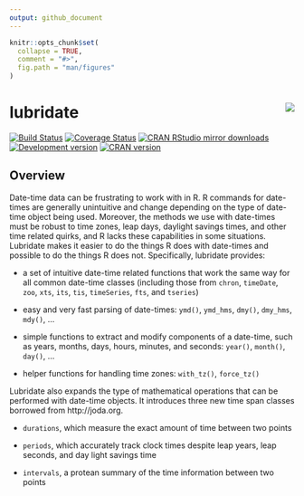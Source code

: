 ```yaml
---
output: github_document
---
```


<!-- README.md is generated from README.Rmd. Please edit that file -->

```r
knitr::opts_chunk$set(
  collapse = TRUE,
  comment = "#>",
  fig.path = "man/figures"
)
```


# lubridate <img src="man/figures/logo.png" align="right" />

[![Build Status](https://travis-ci.org/tidyverse/lubridate.svg?branch=master)](https://travis-ci.org/tidyverse/lubridate)
[![Coverage Status](https://codecov.io/gh/tidyverse/lubridate/branch/master/graph/badge.svg)](https://codecov.io/gh/hadley/devtools)
[![CRAN RStudio mirror downloads](http://cranlogs.r-pkg.org/badges/lubridate)](https://cran.r-project.org/package=lubridate)
[![Development version](https://img.shields.io/badge/devel-1.6.0.9000-orange.svg)](https://github.com/tidyverse/lubridate)
[![CRAN version](http://www.r-pkg.org/badges/version/lubridate)](https://cran.r-project.org/package=lubridate)

## Overview

Date-time data can be frustrating to work with in R. R commands for date-times are generally unintuitive and change depending on the type of date-time object being used. Moreover, the methods we use with date-times must be robust to time zones, leap days, daylight savings times, and other time related quirks, and R lacks these capabilities in some situations. Lubridate makes it easier to do the things R does with date-times and possible to do the things R does not. Specifically, lubridate provides:

* a set of intuitive date-time related functions that work the same way for
  all common date-time classes (including those from `chron`, `timeDate`,
  `zoo`, `xts`, `its`, `tis`, `timeSeries`, `fts`, and `tseries`)

* easy and very fast parsing of date-times: `ymd()`, `ymd_hms`, `dmy()`, `dmy_hms`, `mdy()`, ...

* simple functions to extract and modify components of a date-time, such as years, months, days, hours, minutes, and seconds: `year()`, `month()`,  `day()`, ...

* helper functions for handling time zones: `with_tz()`, `force_tz()`

Lubridate also expands the type of mathematical operations that can be performed with date-time objects. It introduces three new time span classes borrowed from http://joda.org.

* `durations`, which measure the exact amount of time between two points

* `periods`, which accurately track clock times despite leap years, leap seconds, and day light savings time

* `intervals`, a protean summary of the time information between two points
